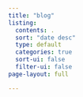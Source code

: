```yaml
---
title: "blog"
listing:
  contents: .
  sort: "date desc"
  type: default
  categories: true
  sort-ui: false
  filter-ui: false
page-layout: full

---
```


